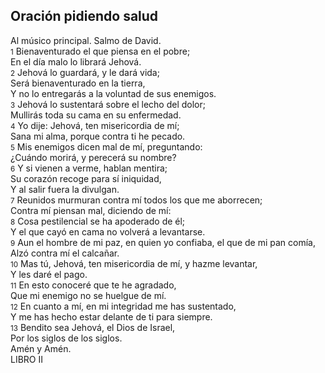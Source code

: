== Oración pidiendo salud ==

Al músico principal. Salmo de David.<br>
{{anchor|1}} <small>1</small> Bienaventurado el que piensa en el pobre;<br>
En el día malo lo librará Jehová.<br>
{{anchor|2}} <small>2</small> Jehová lo guardará, y le dará vida;<br>
Será bienaventurado en la tierra,<br>
Y no lo entregarás a la voluntad de sus enemigos.<br>
{{anchor|3}} <small>3</small> Jehová lo sustentará sobre el lecho del dolor;<br>
Mullirás toda su cama en su enfermedad.<br>
{{anchor|4}} <small>4</small> Yo dije: Jehová, ten misericordia de mí;<br>
Sana mi alma, porque contra ti he pecado.<br>
{{anchor|5}} <small>5</small> Mis enemigos dicen mal de mí, preguntando:<br>
¿Cuándo morirá, y perecerá su nombre?<br>
{{anchor|6}} <small>6</small> Y si vienen a verme, hablan mentira;<br>
Su corazón recoge para sí iniquidad,<br>
Y al salir fuera la divulgan.<br>
{{anchor|7}} <small>7</small> Reunidos murmuran contra mí todos los que me aborrecen;<br>
Contra mí piensan mal, diciendo de mí:<br>
{{anchor|8}} <small>8</small> Cosa pestilencial se ha apoderado de él;<br>
Y el que cayó en cama no volverá a levantarse.<br>
{{anchor|9}} <small>9</small> Aun el hombre de mi paz, en quien yo confiaba, el que de mi pan comía,<br>
Alzó contra mí el calcañar.<br>
{{anchor|10}} <small>10</small> Mas tú, Jehová, ten misericordia de mí, y hazme levantar,<br>
Y les daré el pago.<br>
{{anchor|11}} <small>11</small> En esto conoceré que te he agradado,<br>
Que mi enemigo no se huelgue de mí.<br>
{{anchor|12}} <small>12</small> En cuanto a mí, en mi integridad me has sustentado,<br>
Y me has hecho estar delante de ti para siempre.<br>
{{anchor|13}} <small>13</small> Bendito sea Jehová, el Dios de Israel,<br>
Por los siglos de los siglos.<br>
Amén y Amén.<br>
LIBRO II<br>
